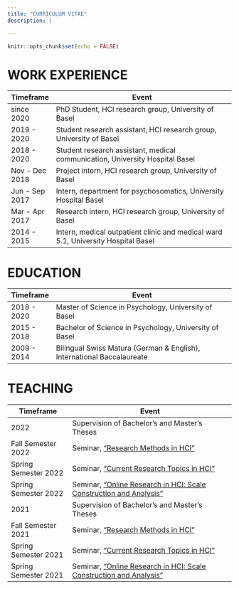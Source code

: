 ```yaml
---
title: "CURRICULUM VITAE"
description: |

---
```


```r
knitr::opts_chunk$set(echo = FALSE)
```

# WORK EXPERIENCE

| Timeframe             | Event                                                                                           |
|-----------------------|-------------------------------------------------------------------------------------------------|
| since 2020            | PhD Student, HCI research group, University of Basel                                            |
| 2019 - 2020           | Student research assistant, HCI research group, University of Basel                             |
| 2018 - 2020           | Student research assistant, medical communication, University Hospital Basel                    |
| Nov - Dec 2018        | Project intern, HCI research group, University of Basel                                         |
| Jun - Sep 2017        | Intern, department for psychosomatics, University Hospital Basel                                |
| Mar - Apr 2017        | Research intern, HCI research group, University of Basel                                        |
| 2014 - 2015           | Intern, medical outpatient clinic and medical ward 5.1, University Hospital Basel               |


# EDUCATION

| Timeframe             | Event                                                                                           |
|-----------------------|-------------------------------------------------------------------------------------------------|
| 2018 - 2020           | Master of Science in Psychology, University of Basel                                            |
| 2015 - 2018           | Bachelor of Science in Psychology, University of Basel                                          |
| 2009 - 2014           | Bilingual Swiss Matura (German & English), International Baccalaureate                          |

# TEACHING

| Timeframe                                        | Event                                                                                                                               |
|--------------------------------------------------|-------------------------------------------------------------------------------------------------------------------------------------|
| 2022                                             | Supervision of Bachelor's and Master's Theses                                                                                       |
| Fall Semester 2022                               | Seminar, ["Research Methods in HCI"](https://vorlesungsverzeichnis.unibas.ch/de/recherche?id=267355)                                |
| Spring Semester 2022                             | Seminar, ["Current Research Topics in HCI"](https://vorlesungsverzeichnis.unibas.ch/de/recherche?id=267444)                         |
| Spring Semester 2022                             | Seminar, ["Online Research in HCI: Scale Construction and Analysis"](https://vorlesungsverzeichnis.unibas.ch/de/recherche?id=263778)|
| 2021                                             | Supervision of Bachelor's and Master's Theses                                                                                       |
| Fall Semester 2021                               | Seminar, ["Research Methods in HCI"](https://vorlesungsverzeichnis.unibas.ch/de/recherche?id=259900)                                |
| Spring Semester 2021                             | Seminar, ["Current Research Topics in HCI"](https://vorlesungsverzeichnis.unibas.ch/de/recherche?id=255201)                         |
| Spring Semester 2021                             | Seminar, ["Online Research in HCI: Scale Construction and Analysis"](https://vorlesungsverzeichnis.unibas.ch/de/recherche?id=258364)|